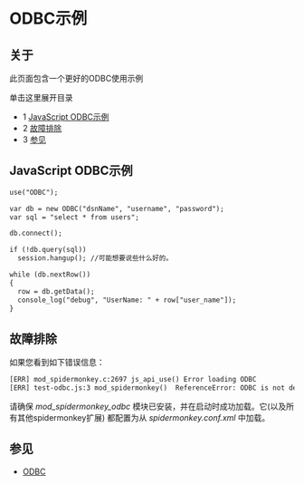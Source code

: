 # ODBC示例

## 关于

此页面包含一个更好的ODBC使用示例

单击这里展开目录

* 1 [JavaScript ODBC示例](#javascript-odbc-example)
* 2 [故障排除](#troubleshooting)
* 3 [参见](#see-also)

## JavaScript ODBC示例

```xml
use("ODBC");

var db = new ODBC("dsnName", "username", "password");
var sql = "select * from users";

db.connect();

if (!db.query(sql))
  session.hangup(); //可能想要说些什么好的。

while (db.nextRow())
{
  row = db.getData();
  console_log("debug", "UserName: " + row["user_name"]);
}
```

## 故障排除

如果您看到如下错误信息：

```xml
[ERR] mod_spidermonkey.c:2697 js_api_use() Error loading ODBC
[ERR] test-odbc.js:3 mod_spidermonkey()  ReferenceError: ODBC is not defined
```

请确保 _mod\_spidermonkey\_odbc_ 模块已安装，并在启动时成功加载。它(以及所有其他spidermonkey扩展) 都配置为从 _spidermonkey.conf.xml_ 中加载。

## 参见

* [ODBC](./ODBC_13173465.mdx#odbc)